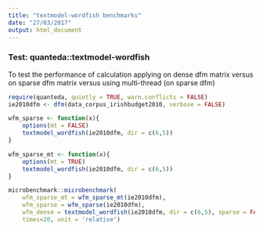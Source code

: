 ```yaml
---
title: "textmodel-wordfish benchmarks"
date: "27/03/2017"
output: html_document
---
```


### Test: quanteda::textmodel-wordfish 

To test the performance of calculation applying on dense dfm matrix versus on sparse dfm matrix versus using multi-thread (on sparse dfm)

```r
require(quanteda, quietly = TRUE, warn.conflicts = FALSE)
ie2010dfm <- dfm(data_corpus_irishbudget2010, verbose = FALSE)

wfm_sparse <- function(x){
    options(mt = FALSE)
    textmodel_wordfish(ie2010dfm, dir = c(6,5))
}

wfm_sparse_mt <- function(x){
    options(mt = TRUE)
    textmodel_wordfish(ie2010dfm, dir = c(6,5))
}

microbenchmark::microbenchmark(
    wfm_sparse_mt = wfm_sparse_mt(ie2010dfm), 
    wfm_sparse = wfm_sparse(ie2010dfm),
    wfm_dense = textmodel_wordfish(ie2010dfm, dir = c(6,5), sparse = FALSE),
    times=20, unit = 'relative')
```

